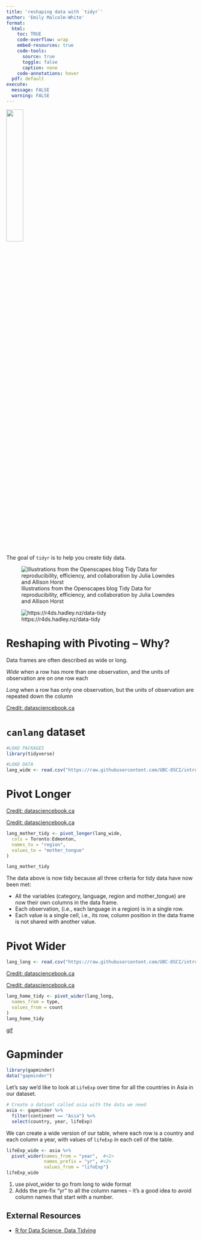 ```yaml
---
title: 'reshaping data with `tidyr`'
author: 'Emily Malcolm-White'
format:
  html: 
    toc: TRUE
    code-overflow: wrap
    embed-resources: true
    code-tools:
      source: true
      toggle: false
      caption: none
    code-annotations: hover
  pdf: default
execute: 
  message: FALSE
  warning: FALSE
---
```


![](https://tidyr.tidyverse.org/logo.png){width=30%}

The goal of `tidyr` is to help you create tidy data. 

![Illustrations from the Openscapes blog Tidy Data for reproducibility, efficiency, and collaboration by Julia Lowndes and Allison Horst](https://cdn.myportfolio.com/45214904-6a61-4e23-98d6-b140f8654a40/85520b8f-4629-4763-8a2a-9ceff27458bf_rw_1920.jpg?h=21007b20ac00cf37318dca645c215453)


![https://r4ds.hadley.nz/data-tidy](https://r4ds.hadley.nz/images/tidy-1.png)

# Reshaping with Pivoting -- Why? 

Data frames are often described as wide or long. 

*Wide* when a row has more than one observation, and the units of observation are on one row each

*Long* when a row has only one observation, but the units of observation are repeated down the column

[Credit: datasciencebook.ca](https://github.com/UBC-DSCI/introduction-to-datascience/blob/main/img/wrangling/pivot_functions.001.jpeg?raw=true)

# `canlang` dataset 

```r
#LOAD PACKAGES
library(tidyverse)

#LOAD DATA
lang_wide <- read.csv("https://raw.githubusercontent.com/UBC-DSCI/introduction-to-datascience/master/data/region_lang_top5_cities_wide.csv")
```

# Pivot Longer

[Credit: datasciencebook.ca](https://github.com/UBC-DSCI/introduction-to-datascience/blob/main/img/wrangling/pivot_functions.003.jpeg?raw=true)

[Credit: datasciencebook.ca](https://github.com/UBC-DSCI/introduction-to-datascience/blob/main/img/wrangling/pivot_longer.jpeg?raw=true)

```r
lang_mother_tidy <- pivot_longer(lang_wide,
  cols = Toronto:Edmonton,
  names_to = "region",
  values_to = "mother_tongue"
)

lang_mother_tidy
```

The data above is now tidy because all three criteria for tidy data have now been met:

- All the variables (category, language, region and mother_tongue) are now their own columns in the data frame.
- Each observation, (i.e., each language in a region) is in a single row.
- Each value is a single cell, i.e., its row, column position in the data frame is not shared with another value.

# Pivot Wider

```r
lang_long <- read.csv("https://raw.githubusercontent.com/UBC-DSCI/introduction-to-datascience/master/data/region_lang_top5_cities_long.csv")
```


[Credit: datasciencebook.ca](https://github.com/UBC-DSCI/introduction-to-datascience/blob/main/img/wrangling/pivot_functions.004.jpeg?raw=true)

[Credit: datasciencebook.ca](https://github.com/UBC-DSCI/introduction-to-datascience/blob/main/img/wrangling/pivot_wider.jpeg?raw=true)

```r
lang_home_tidy <- pivot_wider(lang_long,
  names_from = type,
  values_from = count
)
lang_home_tidy
```

[gif](https://media.tenor.com/jy6WGzwRKlsAAAAC/ross-pivot-friends.gif)

# Gapminder

```r
library(gapminder)
data("gapminder")
```

Let’s say we’d like to look at `LifeExp` over time for all the countries in Asia in our dataset. 

```r
# Create a dataset called asia with the data we need
asia <- gapminder %>% 
  filter(continent == "Asia") %>% 
  select(country, year, lifeExp)
```

We can create a wide version of our table, where each row is a country and each column a year, with values of `lifeExp` in each cell of the table.

```r
lifeExp_wide <- asia %>% 
  pivot_wider(names_from = "year",  #<1>
              names_prefix = "yr", #<2> 
              values_from = "lifeExp")
lifeExp_wide
```

1. use pivot_wider to go from long to wide format
2. Adds the pre-fix "yr" to all the column names -- it’s a good idea to avoid column names that start with a number. 


:::callout
# External Resources

- [R for Data Science, Data Tidying](https://r4ds.hadley.nz/data-tidy)

:::

